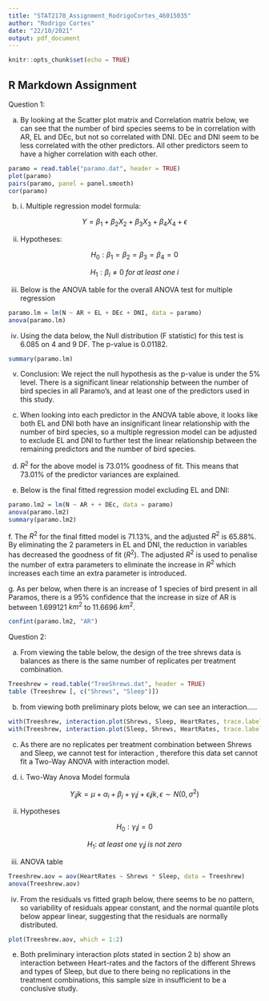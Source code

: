 ---
title: "STAT2170_Assignment_RodrigoCortes_46015035"
author: "Rodrigo Cortes"
date: "22/10/2021"
output: pdf_document
---

```{r setup, include=FALSE}
knitr::opts_chunk$set(echo = TRUE)
```

## R Markdown Assignment

Question 1:

a)  By looking at the Scatter plot matrix and Correlation matrix below, we can see that the number of bird species seems to be in correlation with AR, EL and DEc, but not so correlated with DNI. DEc and DNI seem to be less correlated with the other predictors. All other predictors seem to have a higher correlation with each other.

```{r paramo matrix}
paramo = read.table("paramo.dat", header = TRUE)
plot(paramo)
pairs(paramo, panel = panel.smooth)
cor(paramo)
```

b)  i\. Multiple regression model formula:

$$
Y = \beta_1 + \beta_2X_2 + \beta_3X_3 + \beta_4X_4 + \epsilon 
$$

(ii) Hypotheses:

$$
H_0: \beta_1 = \beta_2 = \beta_3 = \beta_4 = 0
$$

$$
H_1: \beta_i \neq 0 \;for \;at \;least \;one \;i
$$

(iii) Below is the ANOVA table for the overall ANOVA test for multiple regression

```{r anova table}
paramo.lm = lm(N ~ AR + EL + DEc + DNI, data = paramo)
anova(paramo.lm)
```

(iv) Using the data below, the Null distribution (F statistic) for this test is 6.085 on 4 and 9 DF. The p-value is 0.01182.

```{r summary}
summary(paramo.lm)
```

(v) Conclusion: We reject the null hypothesis as the p-value is under the 5% level. There is a significant linear relationship between the number of bird species in all Paramo's, and at least one of the predictors used in this study.

<!-- -->

c)  When looking into each predictor in the ANOVA table above, it looks like both EL and DNI both have an insignificant linear relationship with the number of bird species, so a multiple regression model can be adjusted to exclude EL and DNI to further test the linear relationship between the remaining predictors and the number of bird species.

d)  $R^2$ for the above model is 73.01% goodness of fit. This means that 73.01% of the predictor variances are explained.

e)  Below is the final fitted regression model excluding EL and DNI:

```{r final fitted regression model}
paramo.lm2 = lm(N ~ AR + + DEc, data = paramo)
anova(paramo.lm2)
summary(paramo.lm2)
```

f\. The $R^2$ for the final fitted model is 71.13%, and the adjusted $R^2$ is 65.88%. By eliminating the 2 parameters in EL and DNI, the reduction in variables has decreased the goodness of fit ($R^2$). The adjusted $R^2$ is used to penalise the number of extra parameters to eliminate the increase in $R^2$ which increases each time an extra parameter is introduced.

g\. As per below, when there is an increase of 1 species of bird present in all Paramos, there is a 95% confidence that the increase in size of AR is between 1.699121 $km^2$ to 11.6696 $km^2$.

```{r confidence interval for AR}
confint(paramo.lm2, "AR")
```

Question 2:

a)  From viewing the table below, the design of the tree shrews data is balances as there is the same number of replicates per treatment combination.

```{r Treeshrew table}
Treeshrew = read.table("TreeShrews.dat", header = TRUE)
table (Treeshrew [, c("Shrews", "Sleep")])

```

b)  from viewing both preliminary plots below, we can see an interaction.....

```{r preliminary graphs}
with(Treeshrew, interaction.plot(Shrews, Sleep, HeartRates, trace.label = "Sleep Type", xlab = "Shrews", ylab = "HeartRates", col = 1:3))
with(Treeshrew, interaction.plot(Sleep, Shrews, HeartRates, trace.label = "Shrews", xlab = "Sleep", ylab = "HeartRates", col = 1:3))

```

c)  As there are no replicates per treatment combination between Shrews and Sleep, we cannot test for interaction , therefore this data set cannot fit a Two-Way ANOVA with interaction model.

d)  i\. Two-Way Anova Model formula

$$
Y_ijk = \mu + \alpha_i + \beta_j + \gamma_ij + \epsilon_ijk, \epsilon \sim N(0,\sigma^2)
$$

(ii) Hypotheses

$$
H_0: \gamma_ij = 0
$$

$$
H_1:\; at\; least\; one\;\gamma_ij\; is\; not\; zero
$$

(iii) ANOVA table

```{r Treeshrew ANOVA table}
Treeshrew.aov = aov(HeartRates ~ Shrews * Sleep, data = Treeshrew)
anova(Treeshrew.aov)
```

(iv) From the residuals vs fitted graph below, there seems to be no pattern, so variability of residuals appear constant, and the normal quantile plots below appear linear, suggesting that the residuals are normally distributed.

```{r Assumptions}
plot(Treeshrew.aov, which = 1:2)
```

e)  Both preliminary interaction plots stated in section 2 b) show an interaction between Heart-rates and the factors of the different Shrews and types of Sleep, but due to there being no replications in the treatment combinations, this sample size in insufficient to be a conclusive study.
